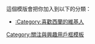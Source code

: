 {{Userbox
|border-c=#FF0000
|border-s=1
|id=[[File:Flag of Sealand.svg|68px]]
|id-c=#000000
|info=這個用戶喜歡'''[[西蘭公國|<span style="color:#FF0000;">西蘭公國</span>]]'''。<br /><small>''"For the Principality of Sealand!"''</small>
|info-c=#FFFFFF
|info-s=10
}}
<includeonly>[[Category:喜歡西蘭的維基人|{{PAGENAME}}]]</includeonly>
<noinclude>

這個模版會把你加入到以下的分類：
*[[:Category:喜歡西蘭的維基人]]

[[Category:關注與興趣用戶框模板]]
</noinclude>